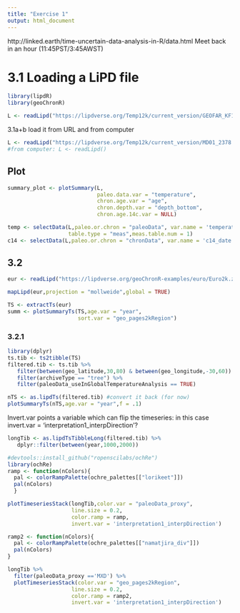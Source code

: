 ```yaml
---
title: "Exercise 1"
output: html_document
---
```


http://linked.earth/time-uncertain-data-analysis-in-R/data.html
Meet back in an hour (11:45PST/3:45AWST)

# 3.1 Loading a LiPD file
```r
library(lipdR)
library(geoChronR)
```
```r
L <- readLipd("https://lipdverse.org/Temp12k/current_version/GEOFAR_KF16_MgCa.Repschlager.2016.lpd")
```

3.1a+b load it from URL and from computer
```r
L <- readLipd("https://lipdverse.org/Temp12k/current_version/MD01_2378.Xu.2008.lpd")
#from computer: L <- readLipd()
```

## Plot
```r
summary_plot <- plotSummary(L,
                            paleo.data.var = "temperature",
                            chron.age.var = "age",
                            chron.depth.var = "depth_bottom",
                            chron.age.14c.var = NULL)
```
```r
temp <- selectData(L,paleo.or.chron = "paleoData", var.name = 'temperature',
                   table.type = "meas",meas.table.num = 1)
c14 <- selectData(L,paleo.or.chron = "chronData", var.name = 'c14_date')
```
## 3.2

```r
eur <- readLipd("https://lipdverse.org/geoChronR-examples/euro/Euro2k.zip")
```

```r
mapLipd(eur,projection = "mollweide",global = TRUE)
```


```r
TS <- extractTs(eur)
summ <- plotSummaryTs(TS,age.var = "year",
                      sort.var = "geo_pages2kRegion")
```


### 3.2.1
```r
library(dplyr)
ts.tib <- ts2tibble(TS)
filtered.tib <- ts.tib %>% 
   filter(between(geo_latitude,30,80) & between(geo_longitude,-30,60)) %>%
   filter(archiveType == "tree") %>% 
   filter(paleoData_useInGlobalTemperatureAnalysis == TRUE)

nTS <- as.lipdTs(filtered.tib) #convert it back (for now)
plotSummaryTs(nTS,age.var = "year",f = .1)
```

Invert.var points a variable which can flip the timeseries:
in this case invert.var = 'interpretation1_interpDirection'?

```r
longTib <- as.lipdTsTibbleLong(filtered.tib) %>% 
   dplyr::filter(between(year,1000,2000))

#devtools::install_github("ropenscilabs/ochRe")
library(ochRe)
ramp <- function(nColors){
  pal <- colorRampPalette(ochre_palettes[["lorikeet"]])
  pal(nColors)
  }

plotTimeseriesStack(longTib,color.var = "paleoData_proxy",
                    line.size = 0.2,
                    color.ramp = ramp,
                    invert.var = 'interpretation1_interpDirection')
```

```r
ramp2 <- function(nColors){
  pal <- colorRampPalette(ochre_palettes[["namatjira_div"]])
  pal(nColors)
}

longTib %>% 
  filter(paleoData_proxy =='MXD') %>% 
  plotTimeseriesStack(color.var = "geo_pages2kRegion",
                    line.size = 0.2,
                    color.ramp = ramp2,
                    invert.var = 'interpretation1_interpDirection')
```

